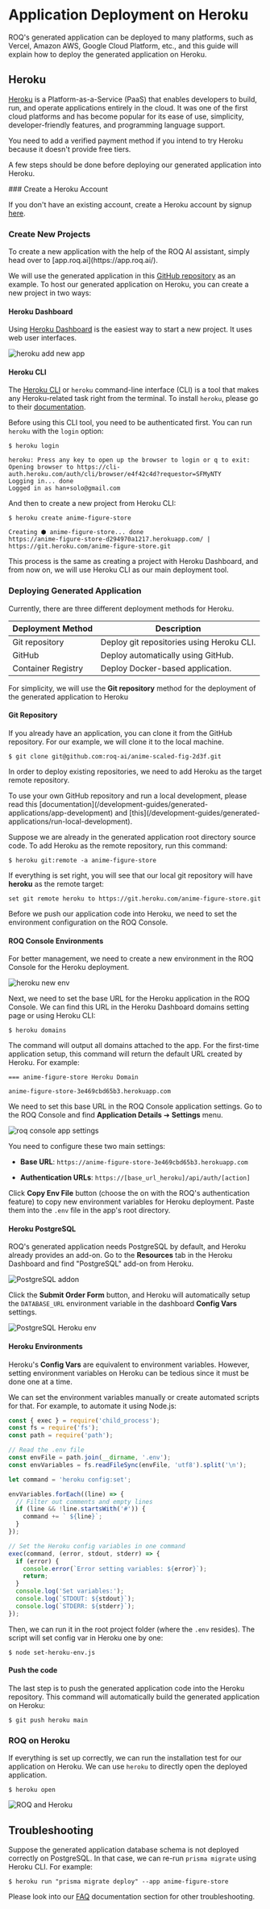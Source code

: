 
# Application Deployment on Heroku

ROQ's generated application can be deployed to many platforms, such as Vercel, Amazon AWS, Google Cloud Platform, etc., and this guide will explain how to deploy the generated application on Heroku.

## Heroku

[Heroku](https://www.heroku.com/) is a Platform-as-a-Service (PaaS) that enables developers to build, run, and operate applications entirely in the cloud. It was one of the first cloud platforms and has become popular for its ease of use, simplicity, developer-friendly features, and programming language support.

<Callout type="info">
You need to add a verified payment method if you intend to try Heroku because it doesn't provide free tiers.
</Callout>

A few steps should be done before deploying our generated application into Heroku.

<Steps>
### Create a Heroku Account

If you don't have an existing account, create a Heroku account by signup [here](https://signup.heroku.com/). 

### Create New Projects

<Callout type="info">
To create a new application with the help of the ROQ AI assistant, simply head over to [app.roq.ai](https://app.roq.ai/).
</Callout>

We will use the generated application in this [GitHub repository](https://github.com/roq-ai/anime-scaled-fig-2d3f) as an example. To host our generated application on Heroku, you can create a new project in two ways:

#### Heroku Dashboard 
 
Using [Heroku Dashboard](https://dashboard.heroku.com/) is the easiest way to start a new project. It uses web user interfaces. 

![heroku add new app](/heroku-new-app.png)

#### Heroku CLI

The [Heroku CLI](https://devcenter.heroku.com/articles/heroku-cli) or `heroku` command-line interface (CLI) is a tool that makes any Heroku-related task right from the terminal. To install `heroku`, please go to their [documentation](https://devcenter.heroku.com/articles/heroku-cli#install-the-heroku-cli).

Before using this CLI tool, you need to be authenticated first. You can run `heroku` with the `login` option:

```shell
$ heroku login

heroku: Press any key to open up the browser to login or q to exit:
Opening browser to https://cli-auth.heroku.com/auth/cli/browser/e4f42c4d?requestor=SFMyNTY
Logging in... done
Logged in as han+solo@gmail.com
```

And then to create a new project from Heroku CLI:

```shell
$ heroku create anime-figure-store

Creating ⬢ anime-figure-store... done
https://anime-figure-store-d294970a1217.herokuapp.com/ | https://git.heroku.com/anime-figure-store.git
```
This process is the same as creating a project with Heroku Dashboard, and from now on, we will use Heroku CLI as our main deployment tool.

### Deploying Generated Application

Currently, there are three different deployment methods for Heroku.

| Deployment Method  | Description                     |
|--------------------|---------------------------------|
| Git repository     | Deploy git repositories using Heroku CLI.   |
| GitHub             | Deploy automatically using GitHub.          |
| Container Registry | Deploy Docker-based application.            |

For simplicity, we will use the **Git repository** method for the deployment of the generated application to Heroku

#### Git Repository

If you already have an application, you can clone it from the GitHub repository. For our example, we will clone it to the local machine.

```shell
$ git clone git@github.com:roq-ai/anime-scaled-fig-2d3f.git
```

In order to deploy existing repositories, we need to add Heroku as the target remote repository.

<Callout type="info">
To use your own GitHub repository and run a local development, please read this [documentation](/development-guides/generated-applications/app-development) and [this](/development-guides/generated-applications/run-local-development).
</Callout>

Suppose we are already in the generated application root directory source code. To add Heroku as the remote repository, run this command:

```shell
$ heroku git:remote -a anime-figure-store
```

If everything is set right, you will see that our local git repository will have **heroku** as the remote target:

```shell
set git remote heroku to https://git.heroku.com/anime-figure-store.git
```

Before we push our application code into Heroku, we need to set the environment configuration on the ROQ Console.


#### ROQ Console Environments 

For better management, we need to create a new environment in the ROQ Console for the Heroku deployment.

<ROQEnv/>

![heroku new env](/heroku-new-env.png)

Next, we need to set the base URL for the Heroku application in the ROQ Console. We can find this URL in the Heroku Dashboard domains setting page or using Heroku CLI:

```shell
$ heroku domains
```

The command will output all domains attached to the app. For the first-time application setup, this command will return the default URL created by Heroku. For example:

```shell
=== anime-figure-store Heroku Domain

anime-figure-store-3e469cbd65b3.herokuapp.com
```

We need to set this base URL in the ROQ Console application settings. Go to the ROQ Console and find **Application Details** ➔ **Settings** menu.

![roq console app settings](/heroku-set-env.png)

You need to configure these two main settings:

- **Base URL**: `https://anime-figure-store-3e469cbd65b3.herokuapp.com`

- **Authentication URLs**: `https://[base_url_heroku]/api/auth/[action]`

Click **Copy Env File** button (choose the on with the ROQ's authentication feature) to copy new environment variables for Heroku deployment. Paste them into the `.env` file in the app's root directory.


#### Heroku PostgreSQL

ROQ's generated application needs PostgreSQL by default, and Heroku already provides an add-on. Go to the **Resources** tab in the Heroku Dashboard and find "PostgreSQL" add-on from Heroku.

![PostgreSQL addon](/heroku-add-postgresql.png)

Click the **Submit Order Form** button, and Heroku will automatically setup the `DATABASE_URL` environment variable in the dashboard **Config Vars** settings.

![PostgreSQL Heroku env](/heroku-add-postgresql-env.png)

#### Heroku Environments

Heroku's **Config Vars** are equivalent to environment variables. However, setting environment variables on Heroku can be tedious since it must be done one at a time. 

We can set the environment variables manually or create automated scripts for that. For example, to automate it using Node.js:

```js filename="set-heroku-env.js"
const { exec } = require('child_process');
const fs = require('fs');
const path = require('path');

// Read the .env file
const envFile = path.join(__dirname, '.env');
const envVariables = fs.readFileSync(envFile, 'utf8').split('\n');

let command = 'heroku config:set';

envVariables.forEach((line) => {
  // Filter out comments and empty lines
  if (line && !line.startsWith('#')) {
    command += ` ${line}`;
  }
});

// Set the Heroku config variables in one command
exec(command, (error, stdout, stderr) => {
  if (error) {
    console.error(`Error setting variables: ${error}`);
    return;
  }
  console.log('Set variables:');
  console.log(`STDOUT: ${stdout}`);
  console.log(`STDERR: ${stderr}`);
});  
```
Then, we can run it in the root project folder (where the `.env` resides). The script will set config var in Heroku one by one:

```shell
$ node set-heroku-env.js
```


#### Push the code

The last step is to push the generated application code into the Heroku repository. This command will automatically build the generated application on Heroku:

```shell
$ git push heroku main
```

### ROQ on Heroku

If everything is set up correctly, we can run the installation test for our application on Heroku. We can use `heroku` to directly open the deployed application.

```shell
$ heroku open
```

![ROQ and Heroku](/heroku-appp-deployed.png)

</Steps>

## Troubleshooting

Suppose the generated application database schema is not deployed correctly on PostgreSQL. In that case, we can re-run `prisma migrate` using Heroku CLI. For example: 

```shell
$ heroku run "prisma migrate deploy" --app anime-figure-store
```


Please look into our [FAQ](/faq) documentation section for other troubleshooting.